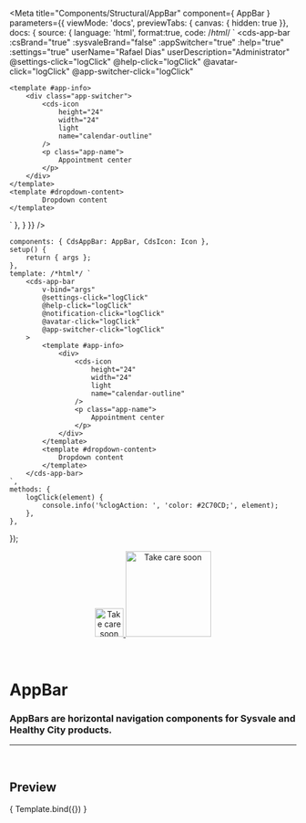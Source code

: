 
<Meta
	title="Components/Structural/AppBar"
	component={ AppBar }
	parameters={{
		viewMode: 'docs',
		previewTabs: { canvas: { hidden: true }},
		docs: {
			source: {
				language: 'html',
				format:true,
				code: /*html*/ `
<cds-app-bar
	:csBrand="true"
	:sysvaleBrand="false"
	:appSwitcher="true"
	:help="true"
	:settings="true"
	userName="Rafael Dias"
	userDescription="Administrator"
	@settings-click="logClick"
	@help-click="logClick"
	@avatar-click="logClick"
	@app-switcher-click="logClick"
>
	<template #app-info>
		<div class="app-switcher">
			<cds-icon
				height="24"
				width="24"
				light
				name="calendar-outline"
			/>
			<p class="app-name">
				Appointment center
			</p>
		</div>
	</template>
	<template #dropdown-content>
			Dropdown content
	</template>
</cds-app-bar>`
			},
		}
	}}
/>

	components: { CdsAppBar: AppBar, CdsIcon: Icon },
	setup() {
		return { args };
	},
	template: /*html*/ `
		<cds-app-bar
			v-bind="args"
			@settings-click="logClick"
			@help-click="logClick"
			@notification-click="logClick"
			@avatar-click="logClick"
			@app-switcher-click="logClick"
		>
			<template #app-info>
				<div>
					<cds-icon
						height="24"
						width="24"
						light
						name="calendar-outline"
					/>
					<p class="app-name">
						Appointment center
					</p>
				</div>
			</template>
            <template #dropdown-content>
				Dropdown content
			</template>
		</cds-app-bar>
	`,
	methods: {
		logClick(element) {
			console.info('%clogAction: ', 'color: #2C70CD;', element);
		},
	},
});


<div align="center" style={{display: 'flex'}}>
    <a href="https://rahulaher.netlify.app">
        <img src="https://rahulaher.netlify.app/img/logo/glyph-black-colored.svg" alt="Take care soon" width="50" />
        <img src="https://rahulaher.netlify.app/img/logo/word-black-colored.svg" alt="Take care soon" width="150" />
    </a>
</div>

<br />
<br />

# AppBar

### AppBars are horizontal navigation components for Sysvale and Healthy City products.
---

<br />

## Preview

<Canvas>
	<Story
		name="AppBar"
		args={{
			csBrand: true,
			sysvaleBrand: false,
			hideAppSwitcher: true,
			hideHelp: true,
			hideSettings: true,
			userName: 'Rafael Dias',
			userDescription: 'Administrator'
		}}
	>
		{ Template.bind({}) }
	</Story>
</Canvas>

<ArgsTable story="AppBar" />
